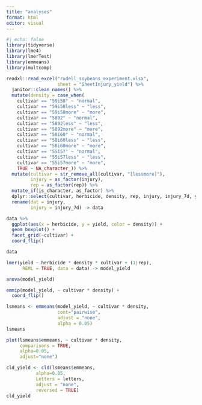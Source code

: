 ```yaml
---
title: "analyses"
format: html
editor: visual
---
```


```r
#| echo: false
library(tidyverse)
library(lme4)
library(lmerTest)
library(emmeans)
library(multcomp)
```

```r
readxl::read_excel("rudell_soybeans_experiment.xlsx", 
                   sheet = "SheetInjury_yield") %>% 
  janitor::clean_names() %>% 
  mutate(density = case_when(
    cultivar == "59i58" ~ "normal", 
    cultivar == "59i58less" ~ "less",
    cultivar == "59i58more" ~ "more",
    cultivar == "5892" ~ "normal",
    cultivar == "5892less" ~ "less",
    cultivar == "5892more" ~ "more",
    cultivar == "58i60" ~ "normal", 
    cultivar == "58i60less" ~ "less",
    cultivar == "58i60more" ~ "more",
    cultivar == "55i57" ~ "normal", 
    cultivar == "55i57less" ~ "less",
    cultivar == "55i57more" ~ "more",
    TRUE ~ NA_character_)) %>% 
  mutate(cultivar = str_remove_all(cultivar, "[lessmore]"),
         injury = as_factor(injury),
         rep = as_factor(rep)) %>% 
  mutate_if(is_character, as_factor) %>% 
  dplyr::select(cultivar, herbicide, density, rep, injury, injury_7d, yield) %>% 
  rename(dat = injury,
         injury = injury_7d) -> data
```


```r
data %>% 
  ggplot(aes(x = herbicide, y = yield, color = density)) +
  geom_boxplot() +
  facet_grid(~cultivar) + 
  coord_flip()
```

```r
data
```

```r
lmer(yield ~ herbicide * density * cultivar + (1|rep), 
      REML = TRUE, data = data) -> model_yield
```

```r
anova(model_yield)
```

```r
emmip(model_yield, ~ cultivar * density) +
  coord_flip()
```

```r
lsmeans <- emmeans(model_yield, ~ cultivar * density, 
                   cont="pairwise", 
                   adjust = "none", 
                   alpha = 0.05)
lsmeans
```

```r
plot(lsmeans$emmeans, ~ cultivar * density, 
     comparisons = TRUE, 
     alpha=0.05, 
     adjust="none")
```

```r
cld_yield <- cld(lsmeans$emmeans, 
           alpha=0.05, 
           Letters = letters, 
           adjust = "none", 
           reversed = TRUE)
cld_yield
```

